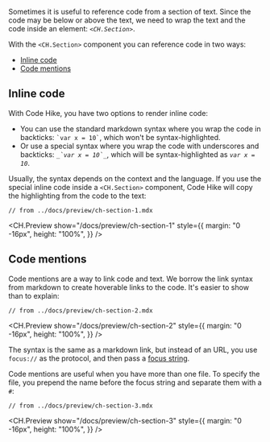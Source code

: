 Sometimes it is useful to reference code from a section of text. Since the code may be below or above the text, we need to wrap the text and the code inside an element: _`<CH.Section>`_.

With the `<CH.Section>` component you can reference code in two ways:

- [Inline code](#inline-code)
- [Code mentions](#code-mentions)

## Inline code

With Code Hike, you have two options to render inline code:

- You can use the standard markdown syntax where you wrap the code in backticks: `` `var x = 10` ``, which won't be syntax-highlighted.
- Or use a special syntax where you wrap the code with underscores and backticks: _`` _`var x = 10`_ ``_, which will be syntax-highlighted as _`var x = 10`_.

Usually, the syntax depends on the context and the language. If you use the special inline code inside a `<CH.Section>` component, Code Hike will copy the highlighting from the code to the text:

<SideBySide>

```mdx your.mdx mark=8[11:30]
// from ../docs/preview/ch-section-1.mdx
```

<CH.Preview
  show="/docs/preview/ch-section-1"
  style={{
    margin: "0 -16px",
    height: "100%",
  }}
/>

</SideBySide>

## Code mentions

Code mentions are a way to link code and text. We borrow the link syntax from markdown to create hoverable links to the code. It's easier to show than to explain:

<SideBySide>

```mdx your.mdx focus=1,8[8:34],10
// from ../docs/preview/ch-section-2.mdx
```

<CH.Preview
  show="/docs/preview/ch-section-2"
  style={{
    margin: "0 -16px",
    height: "100%",
  }}
/>

</SideBySide>

The syntax is the same as a markdown link, but instead of an URL, you use `focus://` as the protocol, and then pass a [focus string](annotations#metastring-syntax).

Code mentions are useful when you have more than one file. To specify the file, you prepend the name before the focus string and separate them with a `#`:

<SideBySide>

```mdx your.mdx focus=1,3,4,21 mark=3[20:34],4[20:33]
// from ../docs/preview/ch-section-3.mdx
```

<CH.Preview
  show="/docs/preview/ch-section-3"
  style={{
    margin: "0 -16px",
    height: "100%",
  }}
/>

</SideBySide>
